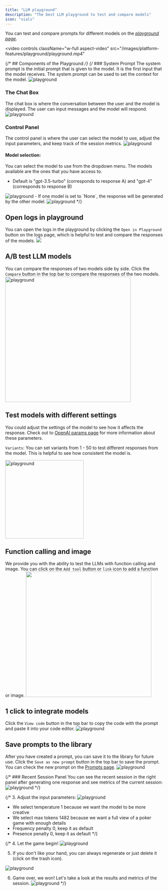 ```yaml
---
title: "LLM playground"
description: "The best LLM playground to test and compare models"
icon: "vials"
---
```


You can test and compare prompts for different models on the _[playground page](https://platform.keywordsai.co/platform/playground)_.

<video
  controls
  className="w-full aspect-video"
  src="/images/platform-features/playground/playground.mp4"
></video>

{/* ## Components of the Playground */}
{/* ### System Prompt
The system prompt is the initial prompt that is given to the model. It is the first input that the model receives. The system prompt can be used to set the context for the model.
<img src="/images/platform-features/playground/system-prompt-section.png" alt="playground"/>
### The Chat Box
The chat box is where the conversation between the user and the model is displayed. The user can input messages and the model will respond.
<img src="/images/platform-features/playground/chatbox.png" alt="playground"/>
### Control Panel
The control panel is where the user can select the model to use, adjust the input parameters, and keep track of the session metrics.
<img src="/images/platform-features/playground/control-panel.png" alt="playground"/>
#### Model selection:
You can select the model to use from the dropdown menu. The models available are the ones that you have access to.
-  Default is  "gpt-3.5-turbo" (corresponds to response A) and "gpt-4" (corresponds to response B)
<img src="/images/platform-features/playground/response-channel.png" alt="playground"/>
-  If one model is set to `None`, the response will be generated by the other model.
<img src="/images/platform-features/playground/none-model.png" alt="playground"/> */}

## Open logs in playground
 You can open the logs in the playground by clicking the `Open in Playground` button on the logs page, which is helpful to test and compare the responses of the models.
<img src="/images/requests-log/open-in-playground.png"/>
## A/B test LLM models
You can compare the responses of two models side by side. Click the `Compare` button in the top bar to compare the responses of the two models.
<img width="400" src="/images/platform-features/playground/compare.png" alt="playground"/>

## Test models with different settings
You could adjust the settings of the model to see how it affects the response. 
Check out to [OpenAI params page](api-endpoints/proxy-endpoints/chat-completions) for more information about these parameters.

`Variants`: You can set variants from 1 - 50 to test different responses from the model. This is helpful to see how consistent the model is.

<img width="250" src="/images/platform-features/playground/settings.png" alt="playground"/>


## Function calling and image
We provide you with the ability to test the LLMs with function calling and image. You can click on the `Add tool` button or `link` icon to add a function or image.
<img width="400" src="/images/platform-features/playground/function.png"/>

## 1 click to integrate models
Click the `View code` button in the top bar to copy the code with the prompt and paste it into your code editor.
<img src="/images/platform-features/playground/code.gif" alt="playground"/>

## Save prompts to the library
After you have created a prompt, you can save it to the library for future use. Click the `Save as new prompt` button in the top bar to save the prompt. <br/>
You can check the new prompt on the [Prompts page](/features/prompt/prompt-management).
<img src="/images/platform-features/playground/save-prompt.png" alt="playground"/>

{/* ### Recent Session Panel
You can see the recent session in the right panel after generating one response and see metrics of the current session:
<img src="/images/platform-features/playground/recent-session.png" alt="playground"/> */}





{/* 3. Adjust the input parameters:
<img src="/images/platform-features/playground/select-params.png" alt="playground"/>
- We select temperature 1 because we want the model to be more creative
- We select max tokens 1482 because we want a full view of a poker game with enough details
- Frequency penalty 0, keep it as default
- Presence penalty 0, keep it as default */}

{/* 4. Let the game begin!
<img src="/images/platform-features/playground/start-conversation.png" alt="playground"/>

5. If you don't like your hand, you can always regenerate or just delete it (click on the trash icon).
<img src="/images/platform-features/playground/regenerate.gif" alt="playground"/>

6. Game over, we won! Let's take a look at the results and metrics of the session.
<img src="/images/platform-features/playground/end-result.png" alt="playground"/> */}